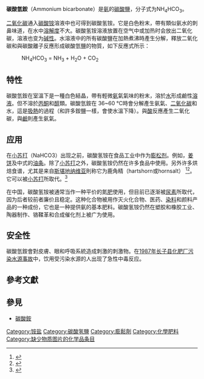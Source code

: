 {{expand language|1=en|page=Ammonium bicarbonate|time=2020-02-26T06:38:59+00:00}}
{{Chembox
|   Name = 碳酸氫銨
|   ImageFile = Ammonium_bicarbonate.PNG
|   IUPACName = 碳酸氫銨
| OtherNames = 臭粉
| Section1 = {{Chembox Identifiers
| CASNo = 1066-33-7
| CASNo_Ref = {{cascite|correct|CAS}}
|  UNII_Ref  = {{fdacite|correct|FDA}}|  UNII  =  45JP4345C9
|  UNNumber  =  3077
|  PubChem  =  14013
|  InChI  =  1/CH2O3.H3N/c2-1(3)4;/h(H2,2,3,4);1H3
|  SMILES  =  [O-]C(=O)O.[NH4+]
|  InChIKey  =  ATRRKUHOCOJYRX-UHFFFAOYAW
|  StdInChI_Ref  = {{stdinchicite|correct|chemspider}}|  StdInChI  =  1S/CH2O3.H3N/c2-1(3)4;/h(H2,2,3,4);1H3
|  StdInChIKey_Ref  = {{stdinchicite|correct|chemspider}}|  StdInChIKey  =  ATRRKUHOCOJYRX-UHFFFAOYSA-N
|  RTECS  =  BO8600000
|  EC_number  =  213-911-5
|  ChemSpiderID_Ref  = {{chemspidercite|correct|chemspider}}|  ChemSpiderID  = 13395
}}
| Section2 = {{Chembox Properties
|   Formula = NH<sub>4</sub>HCO<sub>3</sub>
|   MolarMass = 79.05563 
|   Solubility = 11.9 g/100 mL (0 °C) <br> 21.6 g/100 mL (20 °C) <br> 36.6 g/100 mL (40 °C)
|   SolubleOther = 不溶於[[甲醇|甲醇]]
|   Density = 1.586 g/cm<sup>3</sup>
|   MeltingPt = 106 °C [[昇華|昇華]]}}
| Section7 = {{Chembox Hazards
|   ExternalMSDS = [http://www.ilo.org/public/english/protection/safework/cis/products/icsc/dtasht/_icsc13/icsc1333.htm ICSC 1333]
|   EUIndex = Not listed
|   MainHazards = 分解及釋放[[氨|氨]]
|   NFPA-H = 2
|   NFPA-F = 0
|   NFPA-R = 0
|   FlashPt = 非易燃
|   RPhrases = 
|   SPhrases = 
  }}
| Section8 = {{Chembox Related
|   OtherAnions = [[碳酸銨|碳酸銨]]
|   OtherCations = [[碳酸氫鈉|碳酸氫鈉]]<br/>[[碳酸氫鉀|碳酸氫鉀]]
|   OtherCpds = 
  }}
}}

'''碳酸氫銨'''（Ammonium bicarbonate）是[[氨|氨]]的[[碳酸鹽|碳酸鹽]]，分子式为NH<sub>4</sub>HCO<sub>3</sub>。

[[二氧化碳|二氧化碳]]通入[[碳酸铵|碳酸铵]]溶液中也可得到碳酸氢铵。它是白色粉末，帶有類似氨水的刺鼻味道，在水中[[溶解度|溶解度]]不大。碳酸氢铵溶液放置在空气中或加热时会放出二氧化碳，溶液也变为[[碱性|碱性]]。水溶液中的所有碳酸鹽在加熱煮沸時產生分解，釋放二氧化碳和與碳酸離子反應形成碳酸氫鹽的物質，如下反應式所示：
:   NH<sub>4</sub>HCO<sub>3</sub> = NH<sub>3</sub> + H<sub>2</sub>O + CO<sub>2</sub>

== 特性 ==
碳酸氫銨在室溫下是一種白色結晶，帶有輕微[[氨|氨]]氣氣味的粉末，溶於[[水|水]]形成鹼性[[溶液|溶液]]。但不溶於[[丙酮|丙酮]]和[[醇|醇]]類。碳酸氫銨在 36~60 °C時會分解產生氨氣、[[二氧化碳|二氧化碳]]和水，這是[[吸热反应|吸熱]]的過程（和許多銨鹽一樣，會使水溫下降）。與[[酸|酸]]反應產生二氧化碳，與[[鹼|鹼]]則產生氨氣。

== 应用 ==
在[[小苏打|小苏打]]（<chem>NaHCO3</chem>）出现之前，碳酸氢铵在食品工业中作为[[膨松剂|膨松剂]]。例如，[[姜饼|姜饼]]及中式的[[油条|油条]]。除了[[小苏打|小苏打]]之外，碳酸氢铵仍然在许多食品中使用。另外许多烘焙食谱，尤其是来自[[斯堪地纳维亚|斯堪地纳维亚]]則称它为鹿角精（hartshorn或hornsalt） <ref>{{cite web | url=http://www.studenttorget.no/index.php?artikkelid=849 | title=separation of hornsalt | accessdate=2008-02-29 | archive-date=2009-04-24 | archive-url=https://web.archive.org/web/20090424221136/http://www.studenttorget.no/index.php?artikkelid=849 | dead-url=yes }}</ref><ref>{{cite web | url=http://www.tranexp.com:2000/InterTran?type=url&url=http%3A%2F%2Fwww.studenttorget.no%2Findex.php%3Fartikkelid%3D849&text=&from=nor&to=eng | title="separation of hornsalt" translated into English | deadurl=yes | archiveurl=https://web.archive.org/web/20090424220321/http://www.tranexp.com:2000/InterTran?type=url&url=http%3A%2F%2Fwww.studenttorget.no%2Findex.php%3Fartikkelid%3D849&text=&from=nor&to=eng | archivedate=2009-04-24 }}</ref>。它可以被[[小苏打|小苏打]]所取代。<ref>{{cite web | url=http://www.ochef.com/539.htm | title=What is hartshorn? | accessdate=2007-03-19 | archive-url=https://web.archive.org/web/20070401184630/http://www.ochef.com/539.htm | archive-date=2007-04-01 | dead-url=yes }}</ref>

在中国，碳酸氢铵被通常当作一种平价的氮[[肥料|肥]]使用，但目前已逐渐被[[尿素|尿素]]所取代，因为后者较前者廉价且稳定。这种化合物被用作灭火化合物、医药、[[染料|染料]]和颜料产品的一种成份，它也是一种提供氨的基本肥料。碳酸氢铵仍然在塑胶和橡胶工业、陶器制作、铬鞣革和合成催化剂上被广为使用。

== 安全性 ==
碳酸氫銨會對皮膚、眼和呼吸系統造成刺激的刺激物。在[[1987年长子县化肥厂污染水源事故|1987年长子县化肥厂污染水源事故]]中，饮用受污染水源的人出现了急性中毒反应。

== 參考文獻 ==
<references />

== 參見 ==
*[[碳酸銨|碳酸銨]]

[[Category:铵盐|Category:铵盐]]
[[Category:碳酸氢鹽|Category:碳酸氢鹽]]
[[Category:膨鬆劑|Category:膨鬆劑]]
[[Category:化學肥料|Category:化學肥料]]
[[Category:缺少物质图片的化学品条目|Category:缺少物质图片的化学品条目]]